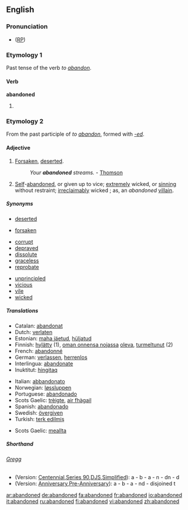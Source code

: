 ==English==

===Pronunciation===
* ([[RP]]) {{IPA|/əˈbændənd/}}

===Etymology 1===
Past tense of the verb ''to [[abandon]]''.

====Verb====
'''abandoned'''

# {{past of|[[abandon]]|lang=English}}

===Etymology 2===
From the past participle of ''to [[abandon]]'', formed with ''[[-ed]]''.

====Adjective====
{{en-adj}}

# [[forsaken|Forsaken]], [[deserted]].
#:''Your '''abandoned''' streams.'' - [[Thomson]]
# [[self|Self]]-[[abandoned]], or given up to vice; [[extremely]] wicked, or [[sinning]] without restraint; [[irreclaimably]] wicked ; as, an ''abandoned'' [[villain]].

=====Synonyms=====
{{rel-top|forsaken, deserted}}
*[[deserted]]
{{rel-mid}}
*[[forsaken]]
{{rel-bottom}}

{{rel-top|self-abandoned, wiked, given up to vice etc.}}
*[[corrupt]]
*[[depraved]]
*[[dissolute]]
*[[graceless]]
*[[reprobate]]
{{rel-mid}}
*[[unprincipled]]
*[[vicious]]
*[[vile]]
*[[wicked]]
{{rel-bottom}}

=====Translations=====
{{trans-top|Forsaken, deserted}}
*Catalan: [[abandonat]]
*Dutch: [[verlaten]]
*Estonian: [[maha jäetud]], [[hüljatud]]
*Finnish: [[hylätty]] (1), [[oman onnensa nojassa]] [[olla#Finnish|oleva]], [[turmeltunut]] (2)
*French: [[abandonné]]
*German: [[verlassen]], [[herrenlos]]
*Interlingua: [[abandonate]]
*Inuktitut: [[hingitaq]]
{{trans-mid}}
*Italian: [[abbandonato]]
*Norwegian: [[løssluppen]]
*Portuguese: [[abandonado]]
*Scots Gaelic: [[trèigte]], [[fàg|air fhàgail]]
*Spanish: [[abandonado]]
*Swedish: [[övergiven]]
*Turkish: [[terk edilmiş]]
{{trans-bottom}}

{{trans-top|Wicked, self-abandoned, given to sin}}
{{trans-mid}}
*Scots Gaelic: [[meallta]]
{{trans-bottom}}

=====Shorthand=====
======[http://en.wikipedia.org/wiki/Gregg_Shorthand Gregg]======
* (Version: [http://en.wikipedia.org/wiki/Gregg_Shorthand#Centennial_Gregg_Shorthand Centennial],[http://en.wikipedia.org/wiki/Gregg_Shorthand#Series_90_Gregg_Shorthand Series 90],[http://en.wikipedia.org/wiki/Gregg_Shorthand#Diamond_Jubilee_Gregg_Shorthand  DJS],[http://en.wikipedia.org/wiki/Gregg_Shorthand#Simplified_Gregg_Shorthand Simplified]): a - b - a - n - dn - d
* (Version: [http://en.wikipedia.org/wiki/Gregg_Shorthand#Anniversary_Gregg_Shorthand Anniversary],[http://en.wikipedia.org/wiki/Gregg_Shorthand#Pre-Anniversary_Gregg_Shorthand Pre-Anniversary]): a - b - a - nd - disjoined t

[[ar:abandoned]]
[[de:abandoned]]
[[fa:abandoned]]
[[fr:abandoned]]
[[io:abandoned]]
[[it:abandoned]]
[[ru:abandoned]]
[[fi:abandoned]]
[[vi:abandoned]]
[[zh:abandoned]]